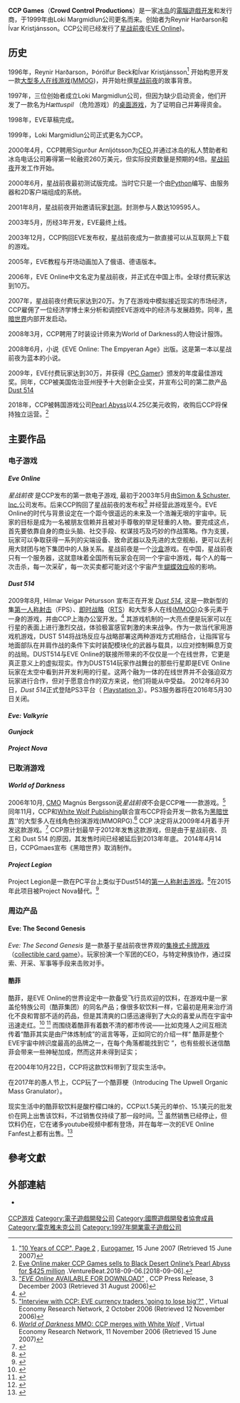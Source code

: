 {{Infobox Company
| company_name = CCP 游戏
| company_name_en  = Crowd Control Productions
| company_logo = File:CCP Games Logo.svg
| company_slogan= 
| company_type	= 私营公司
| location_city    = [[雷克雅未克|雷克雅未克]]
| location_country = {{ICE}}
| area_served      = 全球
| industry = [[电脑游戏|电脑游戏]]
| subsid = 1991年：[[White_Wolf_Publishing|White Wolf Publishing]] <br /> 1997：Loki Margmidlun
| foundation = 1999年：CCP（Crowd Control Productions）
| founder          = Reynir Harðarson<br>Ívar Kristjánsson<ref name="goverance">
{{Citation
 | date       = 7 April 2009
 | periodical = Annual Report 2008
 | version    = 12
 | publisher  = CCP
 | pages      = 64–67
}}</ref><br>Þórólfur Beck<ref name="CCPGamesonGiantBomb">[http://www.giantbomb.com/ccp-games/65-5270/ "CCP Games"] {{Wayback|url=http://www.giantbomb.com/ccp-games/65-5270/ |date=20120720064700 }}, [[Giant_Bomb|Giant Bomb]], (Retrieved 29 June 2010)</ref>
| key_people = Vilhjálmur Þorsteinsson <small>([[主席|主席]])</small><br />Hilmar Veigar Pétursson <small>([[全球|全球]] [[首席执行官|CEO]] & [[冰岛|冰岛]] [[首席执行官|CEO]])</small><br />Mike Tinney <small>([[北美|北美]] [[董事长|董事长]])</small><br />Kjartan Pierre Emilsson <small>([[上海|上海]] [[总经理|总经理]])</small><br />Ívar Kristjánsson <small>([[英国|英国]] [[总经理|总经理]])</small><ref name="goverance" />
| num_employees = 600人<ref>{{Citation
 | date       = 7 April 2009
 | periodical = Annual Report 2008
 | version    = 12
 | publisher  = CCP
 | pages      = 35
}}</ref>
| parent           = [[珍艾碧絲|珍艾碧絲]]
| products         = ''[[EVE_Online|EVE Online]]''<br/>''[[Dust_514|Dust 514]]''<br/>''[[Eve:_Valkyrie|Eve: Valkyrie]]''<br/>''[[Project_Legion|Project Legion]]''<br/>''[[Gunjack|Gunjack]]''
| homepage = [http://www.ccpgames.com/ www.ccpgames.com]
}}
'''CCP Games'''（'''Crowd Control Productions'''）是一家[[冰岛|冰岛]]的[[電腦遊戲|電腦遊戲]][[开发|开发]]和发行商，于1999年由Loki Margmidlun公司更名而来。创始者为Reynir Harðarson和Ívar Kristjánsson。CCP公司已经发行了[[星战前夜|星战前夜]]([[EVE_Online|EVE Online]])。

== 历史 ==

1996年，Reynir Harðarson，Þórólfur Beck和Ívar Kristjánsson<ref name="Eurogamer10YearsOfCCP">[http://www.eurogamer.net/article.php?article_id=77768&page=2 "10 Years of CCP", Page 2] {{Wayback|url=http://www.eurogamer.net/article.php?article_id=77768&page=2 |date=20070930033937 }}, [[Eurogamer|Eurogamer]], 15 June 2007 (Retrieved 15 June 2007)</ref> 开始构思开发一款[[大型多人在线游戏|大型多人在线游戏]]([[MMOG|MMOG]])，并开始杜撰[[星战前夜|星战前夜]]的故事背景。

1997年，三位创始者成立Loki Margmidlun公司，但因为缺少启动资金，他们开发了一款名为''Hættuspil'' （危险游戏）的[[桌面游戏|桌面游戏]]，为了证明自己并筹得资金。

1998年，EVE草稿完成。

1999年，Loki Margmidlun公司正式更名为CCP。

2000年4月，CCP聘用Sigurður Arnljótsson为[[CEO|CEO]],并通过冰岛的私人赞助者和冰岛电话公司{{tsl|en|Síminn|Síminn}}筹得第一轮融资260万美元，但实际投资数量是预期的4倍。[[星战前夜|星战前夜]]开发工作开始。

2000年6月，星战前夜最初测试版完成。当时它只是一个由[[Python|Python]]编写、由服务器和2D客户端组成的系统。

2001年8月，星战前夜开始邀请玩家[[封测|封测]]。封测参与人数达109595人。

2003年5月，历经3年开发，EVE最终上线。

2003年12月，CCP购回EVE发布权，星战前夜成为一款直接可以从互联网上下载的游戏。

2005年，EVE教程与开场动画加入了俄语、德语版本。

2006年，EVE Online中文名定为星战前夜，并正式在中国上市。全球付费玩家达到10万。

2007年，星战前夜付费玩家达到20万。为了在游戏中模拟接近现实的市场经济，CCP雇佣了一位经济学博士来分析和调控EVE游戏中的经济与发展趋势。同年，[[黑暗世界|黑暗世界]]内部开发启动。

2008年3月，CCP聘用了时装设计师来为World of Darkness的人物设计服饰。

2008年6月，小说《EVE Online: The Empyeran Age》出版。这是第一本以星战前夜为蓝本的小说。

2009年，EVE付费玩家达到30万，并获得《[[PC_Gamer|PC Gamer]]》颁发的年度最佳游戏奖。同年，CCP被美国佐治亚州授予十大创新企业奖，并宣布公司的第二款产品[[Dust_514|Dust 514]]

2018年，CCP被韩国游戏公司[[Pearl_Abyss|Pearl Abyss]]以4.25亿美元收购，收购后CCP将保持独立运营。<ref>[https://venturebeat.com/2018/09/06/black-desert-online-creator-pearl-abyss-acquires-eve-online-maker-ccp-games-for-425-million/ Eve Online maker CCP Games sells to Black Desert Online’s Pearl Abyss for $425 million] {{Wayback|url=https://venturebeat.com/2018/09/06/black-desert-online-creator-pearl-abyss-acquires-eve-online-maker-ccp-games-for-425-million/ |date=20180906125108 }}.VentureBeat.2018-09-06.[2018-09-06].</ref>

== 主要作品 ==

===电子游戏===
====''Eve Online''====

{{Main|星战前夜}}

''星战前夜'' 是CCP发布的第一款电子游戏, 最初于2003年5月由[[Simon_&_Schuster|Simon & Schuster, Inc.]]公司发布。后来CCP购回了星战前夜的发布权<ref name="CCPPressRelease10">[http://www.ccpgames.com/press/press_releases.asp?pressReleaseID=10 "''EVE Online'' AVAILABLE FOR DOWNLOAD"] {{Wayback|url=http://www.ccpgames.com/press/press_releases.asp?pressReleaseID=10 |date=20070927145613 }}, CCP Press Release, 3 December 2003 (Retrieved 31 August 2006)</ref> 并经营此游戏至今。EVE Online的时代与背景设定在一个距今很遥远的未来及一个浩瀚无垠的宇宙中。玩家的目标是成为一名被朋友信赖并且被对手尊敬的举足轻重的人物。要完成这点，首先要依靠自身的商业头脑、社交手段、权谋技巧及巧妙的作战策略。作为支援，玩家可以争取获得一系列的尖端设备、致命武器以及先进的太空舰船，更可以去利用大财团与地下集团中的人脉关系。星战前夜是一个[[沙盒|沙盒]]游戏。在中国，星战前夜只有一个服务器，这就意味着全国所有玩家会在同一个宇宙中游戏，每个人的每一次击杀，每一次采矿，每一次买卖都可能对这个宇宙产生[[蝴蝶效应|蝴蝶效应]]般的影响。
====''Dust 514''====
{{Main|Dust 514}}

2009年8月, Hilmar Veigar Pétursson 宣布正在开发 ''[[Dust_514|Dust 514]]'', 这是一款新型的集[[第一人称射击|第一人称射击]]（FPS）、[[即时战略|即时战略]]（[[RTS|RTS]]）和大型多人在线([[MMOG|MMOG]])众多元素于一身的游戏，并由CCP上海办公室开发。<ref>{{Cite web
  | title = CCP Unveils ''DUST 514''
  | publisher = CCPhf
  | date = 2009-08-18
  | url = http://www.ccpgames.com/press/press_releases.asp?pressReleaseID=60
  | accessdate = 2009-08-27
  | deadurl = yes
  | archiveurl = https://web.archive.org/web/20090823013023/http://www.ccpgames.com/press/press_releases.asp?pressReleaseID=60
  | archivedate = 2009-08-23
  }}</ref> 其游戏机制的一大亮点便是玩家可以在行星的表面上进行激烈交战，体验极富感官刺激的未来战争。作为一款当代家用游戏机游戏，DUST 514将战场反应与战略部署这两种游戏方式相结合，让指挥官与地面部队在并肩作战的条件下实时装配模块化的武器与载具，以应对控制瞬息万变的战局。DUST514与EVE Online的联接所带来的不仅仅是一个在线世界，它更是真正意义上的虚拟现实。作为DUST514玩家作战舞台的那些行星即是EVE Online玩家在太空中看到并开发利用的行星。这两个融为一体的在线世界并不会强迫双方玩家进行合作，但对于愿意合作的双方来说，他们将能从中受益。 2012年6月30日，''Dust 514''正式登陆PS3平台（ [[Playstation_3|Playstation 3]]）。PS3服务器将在2016年5月30日关闭。

====''Eve: Valkyrie''====
{{Main|Eve: Valkyrie}}

====''Gunjack''====
{{Main|Gunjack}}

====''Project Nova''====
{{Main|Project Nova}}

===已取消游戏===
====''World of Darkness''====
{{Main|黑暗世界}}

2006年10月, [[首席市场官|CMO]] Magnús Bergsson说''星战前夜''不会是CCP唯一一款游戏。<ref name="vern_hilmarpeturson_evecurrency">[http://virtual-economy.org/blog/interview_with_ccp_eve_currenc "Interview with CCP: EVE currency traders 'going to lose big'?"] {{Wayback|url=http://virtual-economy.org/blog/interview_with_ccp_eve_currenc |date=20080131102331 }}, Virtual Economy Research Network, 2 October 2006 (Retrieved 12 November 2006)</ref> 同年11月，CCP和[[White_Wolf_Publishing|White Wolf Publishing]]联合宣布CCP将会开发一款名为[[黑暗世界|黑暗世界]]''的大型多人在线角色扮演游戏(MMORPG).<ref name="VERNWorldOfDarknessMMO">[http://virtual-economy.org/blog/world_of_darkness_mmo_ccp_merg ''World of Darkness'' MMO: CCP merges with White Wolf] {{Wayback|url=http://virtual-economy.org/blog/world_of_darkness_mmo_ccp_merg |date=20070602013340 }}, Virtual Economy Research Network, 11 November 2006 (Retrieved 15 June 2007)</ref> CCP 决定将从2009年4月着手开发这款游戏。<ref name="ajc_interview_ccp">{{Cite web |url=http://www.ajc.com/business/content/business/stories/2008/12/28/video_games_georgia.html |title=Georgia's Video Game Industry Heating up |accessdate=2009-01-13 |first=Shelley |last=Emling |work=ajc.com |publisher=[[The_Atlanta_Journal-Constitution|The Atlanta Journal-Constitution]] |archive-date=2009-01-01 |archive-url=https://web.archive.org/web/20090101010457/http://www.ajc.com/business/content/business/stories/2008/12/28/video_games_georgia.html |dead-url=no }}</ref> CCP原计划最早于2012年发售这款游戏，但是由于星战前夜、员工和 Dust 514 的原因，其发售时间已经被延后到2013年年底。{{Citation needed|date=February 2013}} 2014年4月14日，CCPGmaes宣布《黑暗世界》取消制作。

====''Project Legion''====
Project Legion是一款在PC平台上类似于Dust514的[[第一人称射击游戏|第一人称射击游戏]]。<ref>{{Cite web|url=http://www.polygon.com/2014/5/2/5674892/project-legion-PC-CCP|title=Project Legion is a new PC shooter from the people behind Eve Online|accessdate=2016-06-02|date=2014-05-02|last=Kuchera|first=Ben|work=Polygon|language=en-US|archive-date=2015-03-22|archive-url=https://web.archive.org/web/20150322233154/http://www.polygon.com/2014/5/2/5674892/project-legion-PC-CCP|dead-url=no}}</ref>在2015年此项目被Project Nova替代。<ref>{{Cite web|url=https://www.vg247.com/2016/04/22/eve-onlines-project-legion-replaced-with-project-nova/|title=EVE Online’s Project Legion replaced with Project Nova|accessdate=2016-06-02|work=VG247.com|archive-date=2016-04-22|archive-url=https://web.archive.org/web/20160422095820/https://www.vg247.com/2016/04/22/eve-onlines-project-legion-replaced-with-project-nova/|dead-url=no}}</ref>

===周边产品===
==== Eve: The Second Genesis ====

{{Main|{{tsl|en|Eve: The Second Genesis Collectible Card Game}}}}

''Eve: The Second Genesis'' 是一款基于星战前夜世界观的[[集换式卡牌游戏|集换式卡牌游戏]]（[[collectible_card_game|collectible card game]]）。玩家扮演一个军团的CEO，与特定种族协作，通过探索、开采、军事等手段来击败对手。

====酷菲====
酷菲，是EVE Online的世界设定中一款备受飞行员欢迎的饮料，在游戏中是一家盖伦特族公司（酷菲集团）的同名产品；像很多软饮料一样，它最初是用来治疗消化不良和胃部不适的药品，但是其清爽的口感迅速得到了大众的喜爱从而在宇宙中迅速走红。<ref name="quafe_chronicles">{{Cite web |url=http://www.eve-online.com/background/potw/mar01.asp |title=''EVE Online'' Chronicles - Quafe |accessdate=2008-01-15 |author=CCP Games |work=eve-online.com |publisher=CCP Games |deadurl=yes |archiveurl=https://web.archive.org/web/20071029004133/http://www.eve-online.com/background/potw/mar01.asp |archivedate=2007-10-29 }}</ref> <ref name="quafe_corp_info">{{Cite web |url=http://www.eve-online.com/corporations/c_1000100.asp |title=Quafe - ''EVE Online'' Organizations |accessdate=2008-01-15 |author=CCP Games |work=eve-online.com |publisher=CCP Games |archiveurl=https://web.archive.org/web/20080104013131/http://www.eve-online.com/corporations/c_1000100.asp |archivedate=2008-01-04 |deadurl=yes }}</ref> 而围绕着酷菲有着数不清的都市传说——比如克隆人之间互相流传着“酷菲其实是由尸体炼制成”的谣言等等，正如同它的介绍一样“ 酷菲是整个EVE宇宙中辨识度最高的品牌之一，在每个角落都能找到它 ”，也有些舰长迷信酷菲会带来一些神秘加成，然而这并未得到证实；

在2004年10月22日，CCP将这款饮料带到了现实生活中。

在2017年的愚人节上，CCP玩了一个酷菲梗（Introducing The Upwell Organic Mass Granulator）。

现实生活中的酷菲软饮料是酸柠檬口味的，CCP以1.5美元的单价、15.1美元的批发价在网上出售该饮料，不过销售仅持续了那一段时间。<ref name="GamesIndustryQuafePressRelease">{{Cite web |url=http://games.ign.com/articles/558/558628p1.html |title=Eve Breaks 50K Subscriber Barrier - CCP announces the availability of QUAFE |accessdate=2008-01-15 |date=20 October 2004 |work=[[IGN|IGN]] |deadurl=yes |archiveurl=https://web.archive.org/web/20070418054947/http://games.ign.com/articles/558/558628p1.html |archivedate=2007-04-18 }}</ref> 虽然销售已经停止，但饮料仍在，它在诸多youtube视频中都有登场，并在每年一次的EVE Online Fanfest上都有出售。<ref name="CCP YouTube Devblog">{{Cite web |url=http://www.youtube.com/watch?v=x6RvRJy1Q00&feature=channel_video_title#t=4m47s |title=In development: CCP's Core Technology Team - YouTube |accessdate=2013-06-24 |archive-date=2014-03-01 |archive-url=https://web.archive.org/web/20140301140939/http://www.youtube.com/watch?v=x6RvRJy1Q00&feature=channel_video_title#t=4m47s |dead-url=no }}</ref>

== 參考文獻 ==
{{Reflist}}

== 外部連結 ==
* {{Official website|http://www.ccpgames.com}} {{en icon}}

[[Category:CCP游戏|]]
[[Category:電子遊戲開發公司|Category:電子遊戲開發公司]]
[[Category:國際遊戲開發者協會成員|Category:國際遊戲開發者協會成員]]
[[Category:雷克雅未克公司|Category:雷克雅未克公司]]
[[Category:1997年開業電子遊戲公司|Category:1997年開業電子遊戲公司]]
